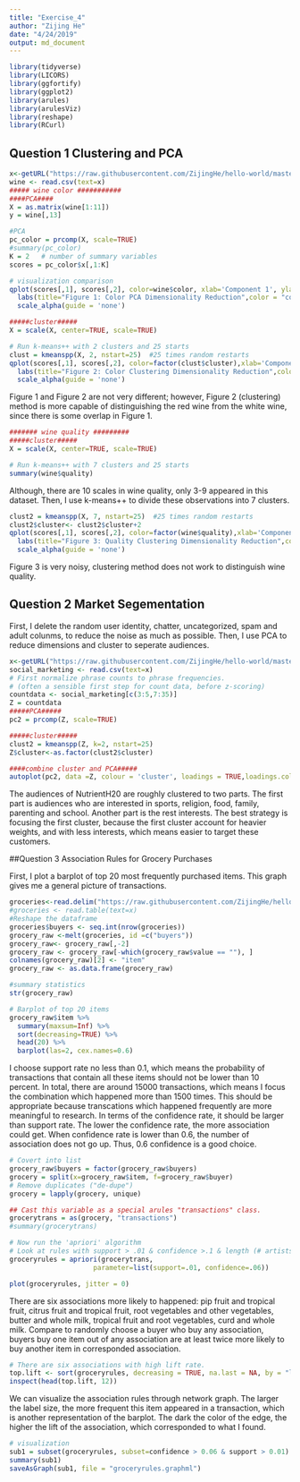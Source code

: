 ```yaml
---
title: "Exercise_4"
author: "Zijing He"
date: "4/24/2019"
output: md_document
---
```


```r
library(tidyverse)
library(LICORS)
library(ggfortify)
library(ggplot2)
library(arules)  
library(arulesViz)
library(reshape)
library(RCurl)
```

## Question 1 Clustering and PCA
```r
x<-getURL("https://raw.githubusercontent.com/ZijingHe/hello-world/master/data/wine.csv")
wine <- read.csv(text=x)
##### wine color ###########
####PCA####
X = as.matrix(wine[1:11])
y = wine[,13]

#PCA 
pc_color = prcomp(X, scale=TRUE)
#summary(pc_color)
K = 2   # number of summary variables
scores = pc_color$x[,1:K]

# visualization comparison 
qplot(scores[,1], scores[,2], color=wine$color, xlab='Component 1', ylab='Component 2',alpha =0.6)+
  labs(title="Figure 1: Color PCA Dimensionality Reduction",color = "color of wine")+
  scale_alpha(guide = 'none')

#####cluster#####
X = scale(X, center=TRUE, scale=TRUE)

# Run k-means++ with 2 clusters and 25 starts
clust = kmeanspp(X, 2, nstart=25)  #25 times random restarts 
qplot(scores[,1], scores[,2], color=factor(clust$cluster),xlab='Component 1', ylab='Component 2', alpha =0.6)+
  labs(title="Figure 2: Color Clustering Dimensionality Reduction",color = "cluster")+
  scale_alpha(guide = 'none')
```

Figure 1 and Figure 2 are not very different; however, Figure 2 (clustering) method is more capable of distinguishing the red wine from the white wine, since there is some overlap in Figure 1.

```r
####### wine quality #########
#####cluster#####
X = scale(X, center=TRUE, scale=TRUE)

# Run k-means++ with 7 clusters and 25 starts
summary(wine$quality)


```

Although, there are 10 scales in wine quality, only 3-9 appeared in this dataset. Then, I use k-means++ to divide these observations into 7 clusters.

```r
clust2 = kmeanspp(X, 7, nstart=25)  #25 times random restarts 
clust2$cluster<- clust2$cluster+2
qplot(scores[,1], scores[,2], color=factor(wine$quality),xlab='Component 1', ylab='Component 2', alpha =0.6)+
  labs(title="Figure 3: Quality Clustering Dimensionality Reduction",color = "cluster")+
  scale_alpha(guide = 'none')
```

Figure 3 is very noisy, clustering method does not work to distinguish wine quality.

## Question 2 Market Segementation
First, I delete the random user identity, chatter, uncategorized, spam and adult colunms, to reduce the noise as much as possible. Then, I use PCA to reduce dimensions and cluster to seperate audiences.

```r
x<-getURL("https://raw.githubusercontent.com/ZijingHe/hello-world/master/data/social_marketing.csv")
social_marketing <- read.csv(text=x)
# First normalize phrase counts to phrase frequencies.
# (often a sensible first step for count data, before z-scoring)
countdata <- social_marketing[c(3:5,7:35)]
Z = countdata
#####PCA#####
pc2 = prcomp(Z, scale=TRUE)

#####cluster#####
clust2 = kmeanspp(Z, k=2, nstart=25)
Z$cluster<-as.factor(clust2$cluster)

####combine cluster and PCA#####
autoplot(pc2, data =Z, colour = 'cluster', loadings = TRUE,loadings.colour = 'darkorange', loadings.label = TRUE, loadings.label.size = 3.5, loadings.label.colour = 'black')
```

The audiences of NutrientH20 are roughly clustered to two parts. The first part is audiences who are interested in sports, religion, food, family, parenting and school. Another part is the rest interests. The best strategy is focusing the first cluster, because the first cluster account for heavier weights, and with less interests, which means easier to target these customers. 

##Question 3 Association Rules for Grocery Purchases

First, I plot a barplot of top 20 most frequently purchased items. This graph gives me a general picture of transactions.

```r
groceries<-read.delim("https://raw.githubusercontent.com/ZijingHe/hello-world/master/data/groceries.txt", sep=",", header=FALSE)
#groceries <- read.table(text=x)
#Reshape the dataframe
groceries$buyers <- seq.int(nrow(groceries))
grocery_raw <-melt(groceries, id =c("buyers"))
grocery_raw<- grocery_raw[,-2]
grocery_raw <- grocery_raw[-which(grocery_raw$value == ""), ]
colnames(grocery_raw)[2] <- "item"
grocery_raw <- as.data.frame(grocery_raw)

#summary statistics 
str(grocery_raw)
```

```r
# Barplot of top 20 items
grocery_raw$item %>%
  summary(maxsum=Inf) %>%
  sort(decreasing=TRUE) %>%
  head(20) %>%
  barplot(las=2, cex.names=0.6)
```

I choose support rate no less than 0.1, which means the probability of transactions that contain all these items should not be lower than 10 percent. In total, there are around 15000 transactions, which means I focus the combination which happened more than 1500 times. This should be appropriate because transcations which happened frequently are more meaningful to research. In terms of the confidence rate, it should be larger than support rate. The lower the confidence rate, the more association could get. When confidence rate is lower than 0.6, the number of association does not go up. Thus, 0.6 confidence is a good choice.

```r
# Covert into list
grocery_raw$buyers = factor(grocery_raw$buyers)
grocery = split(x=grocery_raw$item, f=grocery_raw$buyer) 
# Remove duplicates ("de-dupe")
grocery = lapply(grocery, unique)

## Cast this variable as a special arules "transactions" class.
grocerytrans = as(grocery, "transactions")
#summary(grocerytrans)

# Now run the 'apriori' algorithm
# Look at rules with support > .01 & confidence >.1 & length (# artists) <= 5
groceryrules = apriori(grocerytrans, 
                     parameter=list(support=.01, confidence=.06))
```

```r
plot(groceryrules, jitter = 0)
```
There are six associations more likely to happened: pip fruit and tropical fruit, citrus fruit and tropical fruit, root vegetables and other vegetables, butter and whole milk, tropical fruit and root vegetables, curd and whole milk. Compare to randomly choose a buyer who buy any association, buyers buy one item out of any association are at least twice more likely to buy another item in corresponded association. 

```r
# There are six associations with high lift rate. 
top.lift <- sort(groceryrules, decreasing = TRUE, na.last = NA, by = "lift")
inspect(head(top.lift, 12))
```

We can visualize the association rules through network graph. The larger the label size, the more frequent this item appeared in a transaction, which is another representation of the barplot. The dark the color of the edge, the higher the lift of the association, which corresponded to what I found.

```r
# visualization
sub1 = subset(groceryrules, subset=confidence > 0.06 & support > 0.01)
summary(sub1)
saveAsGraph(sub1, file = "groceryrules.graphml")
```

